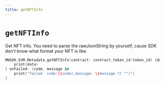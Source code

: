 ```yaml
---
title: getNFTInfo
---
```


# `getNFTInfo`
Get NFT info. You need to parse the rawJsonString by yourself, cause SDK don't know what format your NFT is like.

```swift
MWSDK.EVM.Metadata.getNFTInfo(contract: contract,token_id:token_id) {data in
    print(data)
} onFailed: {code, message in
    print("failed  code:\(code),message: \(message ?? "")")
}
```